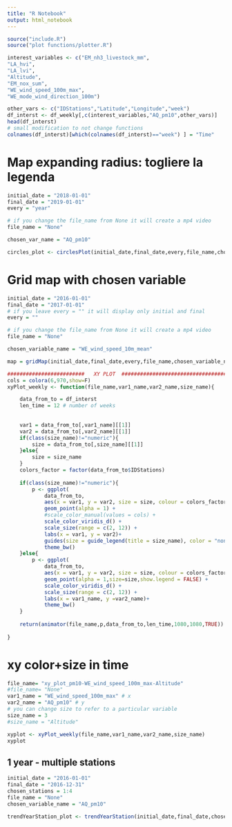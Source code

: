 ```yaml
---
title: "R Notebook"
output: html_notebook
---
```


```r
source("include.R") 
source("plot functions/plotter.R")
```

```r
interest_variables <- c("EM_nh3_livestock_mm",
"LA_hvi",
"LA_lvi",
"Altitude",
"EM_nox_sum",
"WE_wind_speed_100m_max",
"WE_mode_wind_direction_100m")
```


```r
other_vars <- c("IDStations","Latitude","Longitude","week")
df_interst <- df_weekly[,c(interest_variables,"AQ_pm10",other_vars)]
head(df_interst)
# small modification to not change functions
colnames(df_interst)[which(colnames(df_interst)=="week") ] = "Time"
```
#  Map expanding radius: togliere la legenda

```r
initial_date = "2018-01-01"
final_date = "2019-01-01"
every = "year"

# if you change the file_name from None it will create a mp4 video
file_name = "None"

chosen_var_name = "AQ_pm10" 

circles_plot <- circlesPlot(initial_date,final_date,every,file_name,chosen_var_name)
```

# Grid map with chosen variable 
```r
initial_date = "2016-01-01"
final_date = "2017-01-01"
# if you leave every = "" it will display only initial and final
every = ""

# if you change the file_name from None it will create a mp4 video
file_name = "None"

chosen_variable_name = "WE_wind_speed_10m_mean"

map = gridMap(initial_date,final_date,every,file_name,chosen_variable_name)
```



```r
#########################   XY PLOT  #####################################
cols = colora(6,970,show=F)
xyPlot_weekly <- function(file_name,var1_name,var2_name,size_name){

	data_from_to = df_interst
	len_time = 12 # number of weeks
	
	
	var1 = data_from_to[,var1_name][[1]]
	var2 = data_from_to[,var2_name][[1]]
	if(class(size_name)!="numeric"){
		size = data_from_to[,size_name][[1]]
	}else{
		size = size_name
	}
	colors_factor = factor(data_from_to$IDStations)
	
	if(class(size_name)!="numeric"){
		p <- ggplot(
			data_from_to, 
			aes(x = var1, y = var2, size = size, colour = colors_factor)) +
			geom_point(alpha = 1) +
			#scale_color_manual(values = cols) +
			scale_color_viridis_d() +
			scale_size(range = c(2, 12)) +
			labs(x = var1, y = var2)+
			guides(size = guide_legend(title = size_name), color = "none")+
			theme_bw()
	}else{
		p <- ggplot(
			data_from_to, 
			aes(x = var1, y = var2, size = size, colour = colors_factor)) +
			geom_point(alpha = 1,size=size,show.legend = FALSE) +
			scale_color_viridis_d() +
			scale_size(range = c(2, 12)) +
			labs(x = var1_name, y =var2_name)+
			theme_bw()
	}
	
	return(animator(file_name,p,data_from_to,len_time,1080,1080,TRUE))
	
}
```

# xy color+size in time
```r
file_name= "xy_plot_pm10-WE_wind_speed_100m_max-Altitude"
#file_name= "None"
var1_name = "WE_wind_speed_100m_max" # x
var2_name = "AQ_pm10" # y
# you can change size to refer to a particular variable
size_name = 3
#size_name = "Altitude"

xyplot <- xyPlot_weekly(file_name,var1_name,var2_name,size_name)
xyplot
```




## 1 year - multiple stations
```r
initial_date = "2016-01-01"
final_date = "2016-12-31"
chosen_stations = 1:4
file_name = "None"
chosen_variable_name = "AQ_pm10"

trendYearStation_plot <- trendYearStation(initial_date,final_date,chosen_stations,file_name,chosen_variable_name)
```

